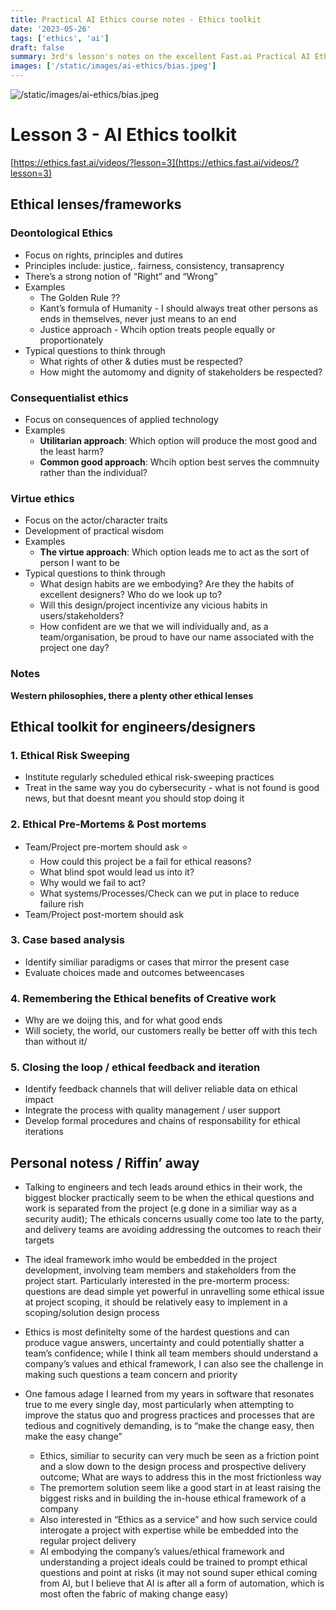 ```yaml
---
title: Practical AI Ethics course notes - Ethics toolkit
date: '2023-05-26'
tags: ['ethics', 'ai']
draft: false
summary: 3rd's lesson's notes on the excellent Fast.ai Practical AI Ethics course - now getting into practical ways to apply ethical frameworks via tools and processes
images: ['/static/images/ai-ethics/bias.jpeg']
---
```


![/static/images/ai-ethics/bias.jpeg](/static/images/ai-ethics/bias.jpeg)

# Lesson 3 - AI Ethics toolkit

[https://ethics.fast.ai/videos/?lesson=3](https://ethics.fast.ai/videos/?lesson=3)

## Ethical lenses/frameworks

### Deontological Ethics

- Focus on rights, principles and dutires
- Principles include: justice,. fairness, consistency, transaprency
- There’s a strong notion of “Right” and “Wrong”
- Examples
  - The Golden Rule ??
  - Kant’s formula of Humanity - I should always treat other persons as ends in themselves, never just means to an end
  - Justice approach - Whcih option treats people equally or proportionately
- Typical questions to think through
  - What rights of other & duties must be respected?
  - How might the automomy and dignity of stakeholders be respected?

### Consequentialist ethics

- Focus on consequences of applied technology
- Examples
  - **Utilitarian approach**: Which option will produce the most good and the least harm?
  - **Common good approach**: Whcih option best serves the commnuity rather than the individual?

### Virtue ethics

- Focus on the actor/character traits
- Development of practical wisdom
- Examples
  - **The virtue approach**: Which option leads me to act as the sort of person I want to be
- Typical questions to think through
  - What design habits are we embodying? Are they the habits of excellent designers? Who do we look up to?
  - Will this design/project incentivize any vicious habits in users/stakeholders?
  - How confident are we that we will individually and, as a team/organisation, be proud to have our name associated with the project one day?

### Notes

**Western philosophies, there a plenty other ethical lenses**

## Ethical toolkit for engineers/designers

### 1. Ethical Risk Sweeping

- Institute regularly scheduled ethical risk-sweeping practices
- Treat in the same way you do cybersecurity - what is not found is good news, but that doesnt meant you should stop doing it

### 2. Ethical Pre-Mortems & Post mortems

- Team/Project pre-mortem should ask ⭐
  - How could this project be a fail for ethical reasons?
  - What blind spot would lead us into it?
  - Why would we fail to act?
  - What systems/Processes/Check can we put in place to reduce failure rish
- Team/Project post-mortem should ask

### 3. Case based analysis

- Identify similiar paradigms or cases that mirror the present case
- Evaluate choices made and outcomes betweencases

### 4. Remembering the Ethical benefits of Creative work

- Why are we doijng this, and for what good ends
- Will society, the world, our customers really be better off with this tech than without it/

### 5. Closing the loop / ethical feedback and iteration

- Identify feedback channels that will deliver reliable data on ethical impact
- Integrate the process with quality management / user support
- Develop formal procedures and chains of responsability for ethical iterations

## Personal notess / Riffin’ away

- Talking to engineers and tech leads around ethics in their work, the biggest blocker practically seem to be when the ethical questions and work is separated from the project (e.g done in a similiar way as a security audit); The ethicals concerns usually come too late to the party, and delivery teams are avoiding addressing the outcomes to reach their targets

- The ideal framework imho would be embedded in the project development, involving team members and stakeholders from the project start. Particularly interested in the pre-morterm process: questions are dead simple yet powerful in unravelling some ethical issue at project scoping, it should be relatively easy to implement in a scoping/solution design process

- Ethics is most definitelty some of the hardest questions and can produce vague answers, uncertainty and could potentially shatter a team’s confidence; while I think all team members should understand a company’s values and ethical framework, I can also see the challenge in making such questions a team concern and priority

- One famous adage I learned from my years in software that resonates true to me every single day, most particularly when attempting to improve the status quo and progress practices and processes that are tedious and cognitively demanding, is to “make the change easy, then make the easy change”
  - Ethics, similiar to security can very much be seen as a friction point and a slow down to the design process and prospective delivery outcome; What are ways to address this in the most frictionless way
  - The premortem solution seem like a good start in at least raising the biggest risks and in building the in-house ethical framework of a company
  - Also interested in “Ethics as a service” and how such service could interogate a project with expertise while be embedded into the regular project delivery
  - AI embodying the company’s values/ethical framework and understanding a project ideals could be trained to prompt ethical questions and point at risks (it may not sound super ethical coming from AI, but I believe that AI is after all a form of automation, which is most often the fabric of making change easy)

